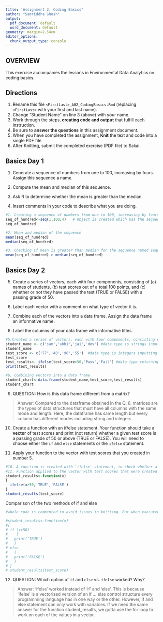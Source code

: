 ```yaml
---
title: 'Assignment 2: Coding Basics'
author: "Samriddha Ghosh"
output:
  pdf_document: default
  word_document: default
geometry: margin=2.54cm
editor_options:
  chunk_output_type: console
---
```


## OVERVIEW

This exercise accompanies the lessons in Environmental Data Analytics on coding basics.

## Directions

1.  Rename this file `<FirstLast>_A02_CodingBasics.Rmd` (replacing `<FirstLast>` with your first and last name).
2.  Change "Student Name" on line 3 (above) with your name.
3.  Work through the steps, **creating code and output** that fulfill each instruction.
4.  Be sure to **answer the questions** in this assignment document.
5.  When you have completed the assignment, **Knit** the text and code into a single PDF file.
6.  After Knitting, submit the completed exercise (PDF file) to Sakai.

## Basics Day 1

1.  Generate a sequence of numbers from one to 100, increasing by fours. Assign this sequence a name.

2.  Compute the mean and median of this sequence.

3.  Ask R to determine whether the mean is greater than the median.

4.  Insert comments in your code to describe what you are doing.

```r
#1. Creating a sequence of numbers from one to 100, increasing by fours.
seq_of_hundred<-seq(1,100,4)   # Object is created which has the sequence of numbers desired
seq_of_hundred

#2. Mean and median of the sequence 
mean(seq_of_hundred)
median(seq_of_hundred)

#3. Checking if mean is greater than median for the sequence named sequence_of_hundred
mean(seq_of_hundred) > median(seq_of_hundred)    
```

## Basics Day 2

5.  Create a series of vectors, each with four components, consisting of (a) names of students, (b) test scores out of a total 100 points, and (c) whether or not they have passed the test (TRUE or FALSE) with a passing grade of 50.

6.  Label each vector with a comment on what type of vector it is.

7.  Combine each of the vectors into a data frame. Assign the data frame an informative name.

8.  Label the columns of your data frame with informative titles.

```r
#5.Created a series of vectors, each with four components, consisting of (a) names of students, (b) test scores out of a total 100 points, and (c) whether or not they have passed the test (TRUE or FALSE) with a passing grade of 50.
student_name <- c('sam','abhi','jai','dev') #data type is strings inputting names
student_name 
test_score <- c('77','40','90','55')  #data type is integers inputting test scores out of 100
test_score
test_results<- ifelse(test_score>50,'Pass','Fail') #data type returning to test_results is string
print(test_results)

#6, Combining vectors into a data frame
student_chart<-data.frame(student_name,test_score,test_results)
student_chart
```

9.  QUESTION: How is this data frame different from a matrix?

> Answer: Compared to the dataframe obtained in the Q. 8, matrices are the types of data structures that must have all columns with the same mode and length. Here, the dataframe has same length but every column has different modes including string and integers.

10. Create a function with an if/else statement. Your function should take a **vector** of test scores and print (not return) whether a given test score is a passing grade of 50 or above (TRUE or FALSE). You will need to choose either the `if` and `else` statements or the `ifelse` statement. 

11. Apply your function to the vector with test scores that you created in number 5.

```r
#10. A function is created with 'ifelse' statement, to check whether a given test score is a passing grade of 50 or above. 
#11. Function applied to the vector with test scores that were created in Q5.
student_results<-function(x)
{
  ifelse(x>50,'TRUE','FALSE') 
}
student_results(test_score)
```
Comparison of the two methods of if and else
```r
#whole code is commented to avoid issues in knitting. But when executed an error is thrown as:- Error in if (x > 50) { : the condition has length > 1

#student_results<-function(x)
#{
# if (x>50)
#    {
#   print('TRUE')
#   }
# else 
#   {
#   print('FALSE')
#   }
# }
# student_results(test_score)
```

12. QUESTION: Which option of `if` and `else` vs. `ifelse` worked? Why?

> Answer: 'ifelse' worked instead of 'if' and 'else'. This is because 'ifelse' is a vectorized version of an if … else control structure every programming language has in one way or the other. However, if and else statement can only work with variables. If we need the same answer for the function student_results, we gotta use the for loop to work on each of the values in a vector. 
